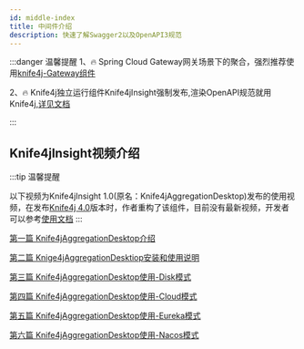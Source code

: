 ```yaml
---
id: middle-index
title: 中间件介绍
description: 快速了解Swagger2以及OpenAPI3规范
---
```



:::danger 温馨提醒
1、🔥 Spring Cloud Gateway网关场景下的聚合，强烈推荐使用[knife4j-Gateway组件](middleware-sources/spring-cloud-gateway/spring-gateway-introduction)

2、🔥 Knife4j独立运行组件Knife4jInsight强制发布,渲染OpenAPI规范就用Knife4j,[详见文档](middleware-sources/desktop-introduction)

:::


## Knife4jInsight视频介绍


:::tip 温馨提醒

以下视频为Knife4jInsight 1.0(原名：Knife4jAggregationDesktop)发布的使用视频，在发布[Knife4j 4.0](/docs/changelog/x/4.0)版本时，作者重构了该组件，目前没有最新视频，开发者可以参考[使用文档](middleware-sources/desktop-introduction)
:::


[第一篇 Knife4jAggregationDesktop介绍](https://www.bilibili.com/video/BV14z4y1r7e9/)

[第二篇 Knige4jAggregationDesktiop安装和使用说明](https://www.bilibili.com/video/BV1xV411b7Fe/)

[第三篇 Knife4jAggregationDesktop使用-Disk模式](https://www.bilibili.com/video/BV1XA411s73b/)

[第四篇 Knife4jAggregationDesktop使用-Cloud模式](https://www.bilibili.com/video/BV14y4y1i7nu/)

[第五篇 Knife4jAggregationDesktop使用-Eureka模式](https://www.bilibili.com/video/BV1Cy4y1i7B5/)

[第六篇 Knife4jAggregationDesktop使用-Nacos模式](https://www.bilibili.com/video/BV1zh411f7pz/)



